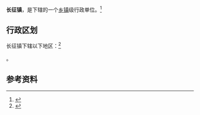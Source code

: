 {{中国乡级行政区|46/90/30/104/000}}

'''长征镇'''，是{{PRC admin/fullname|46/90/30/104/000|3}}下辖的一个[[乡镇|乡镇]]级行政单位。<ref>{{PRC admin/ref sgc|{{PRC admin/parent|46/90/30/104/000}}}}</ref>

== 行政区划 ==

长征镇下辖以下地区：<ref>{{PRC admin/ref sgc|46/90/30/104/000}}</ref>

{{PRC admin/children|46/90/30/104/000}}。

== 参考资料 ==

{{reflist}}

{{行政区划小作品}}
{{PRC admin/navcat|46/90/30/104/000}}